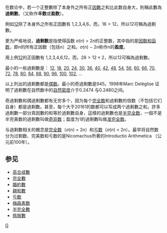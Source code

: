 {{Expand|time=2013-02-14T04:47:41+00:00 }}
{{Unreferenced|time=2016-03-27T09:26:54+00:00}}
{{NoteTA|G1=Math}}
在数论中，若一个正整數除了本身外之所有正[[因數|因數]]之和比此数自身大，則稱此數為'''過剩數'''。（又称作'''丰数'''或'''盈数'''）。

例如[[12|12]]除了本身外之所有正因數有 1,2,3,4,6，而{{計算結果|1+2+3+4+6}}，<math>16>12</math>，所以12可稱為過剩數。

更为严格地说，'''過剩數'''是指使得函数 ''σ''(''n'') > 2''n''的正整数，其中指的是[[因數函數|因数和函数]]，即''n''的所有正因数（包括''n''）之和。''σ''(''n'') − 2''n''称作''n''的'''盈度'''。

用上例[[12|12]]的正因數有 1,2,3,4,6,12，而{{計算結果|1+2+3+4+6+12}}，<math>28>12\times 2</math>，所以12可稱為過剩數。

最小的一些過剩數是：
[[12|12]], [[18|18]], [[20|20]], [[24|24]], [[30|30]], [[36|36]], [[40|40]], [[42|42]], [[48|48]], [[54|54]], [[56|56]], [[60|60]], [[66|66]], [[70|70]], [[72|72]], [[78|78]], [[80|80]], [[84|84]], [[88|88]], [[90|90]], [[96|96]], [[100|100]], [[102|102]], …{{oeis|A005101}} 

以上列出的過剩數都是[[偶数|偶数]]。最小的奇過剩數是945。1998年Marc Deléglise 证明了過剩數在自然数中的[[自然密度|自然密度]]介于0.2474 与0.2480之间。

奇過剩數和偶過剩數都有无穷多个，因为每个[[完全数|完全数]]和過剩數的倍数（不包括它们自身）都是過剩數。甚至，每个大于20161的数都可以写成两个過剩數之和。許多過剩數一部分真因數的和等於過剩數自身，這樣的過剩數也是[[半完全数|半完全数]]，一個不是半完美数的過剩數叫做[[奇異數_(數論)|奇异数]]；盈度为1的過剩數叫做[[准完全数|准完全数]]。

与過剩數相关的概念是[[完全数|完全数]]（''σ''(''n'') = 2''n''）和[[亏数|亏数]]（''σ''(''n'') < 2''n''）。最早将自然数分为过剩数、完美数和亏数的是Nicomachus所著的Introductio Arithmetica （公元前100年）。

==参见==
*[[高合成數|高合成數]]
*[[完全數|完全數]]
*[[婚約數|婚約數]]
*[[親和數|親和數]]
*[[亏数|亏数]]
*[[梅森素数|梅森素数]]
*[[半完全數|半完全數]]
*[[佩服數|佩服數]]

{{Divisor classes navbox}}
[[Category:整数数列|G]]